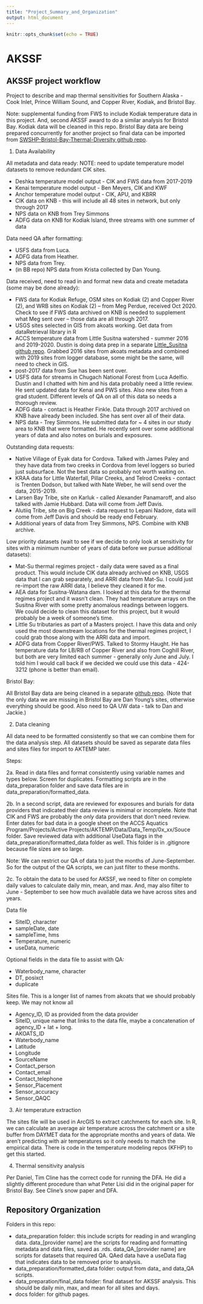 ```yaml
---
title: "Project_Summary_and_Organization"
output: html_document
---
```


```r
knitr::opts_chunk$set(echo = TRUE)
```

# AKSSF

## AKSSF project workflow

Project to describe and map thermal sensitivities for Southern Alaska - Cook Inlet, Prince William Sound, and Copper River, Kodiak, and Bristol Bay.

Note: supplemental funding from FWS to include Kodiak temperature data in this project. And, second AKSSF award to do a similar analysis for Bristol Bay. Kodiak data will be cleaned in this repo. Bristol Bay data are being prepared concurrently for another project so final data can be imported from [SWSHP-Bristol-Bay-Thermal-Diversity github repo](https://github.com/rsshaftel/SWSHP-Bristol-Bay-Thermal-Diversity).


1. Data Availability

All metadata and data ready:
NOTE: need to update temperature model datasets to remove redundant CIK sites.

* Deshka temperature model output - CIK and FWS data from 2017-2019
* Kenai temperature model output - Ben Meyers, CIK and KWF
* Anchor temperature model output - CIK, APU, and KBRR
* CIK data on KNB - this will include all 48 sites in network, but only through 2017
* NPS data on KNB from Trey Simmons
* ADFG data on KNB for Kodiak Island, three streams with one summer of data

Data need QA after formatting:

* USFS data from Luca.
* ADFG data from Heather.
* NPS data from Trey.
* (in BB repo) NPS data from Krista collected by Dan Young.

Data received, need to read in and format new data and create metadata (some may be done already):

* FWS data for Kodiak Refuge, OSM sites on Kodiak (2) and Copper River (2), and WRB sites on Kodiak (2) -- from Meg Perdue, received Oct 2020. Check to see if FWS data archived on KNB is needed to supplement what Meg sent over -- those data are all through 2017.
* USGS sites selected in GIS from akoats working. Get data from dataRetrieval library in R
* ACCS temperature data from Little Susitna watershed - summer 2016 and 2019-2020. Dustin is doing data prep in a separate [Little_Susitna github repo](https://github.com/rsshaftel/Little_Susitna). Grabbed 2016 sites from akoats metadata and combined with 2019 sites from logger database, some might be the same, will need to check in GIS.
* post-2017 data from Sue has been sent over. 
* USFS data for streams in Chugach National Forest from Luca Adelfio. Dustin and I chatted with him and his data probably need a little review. He sent updated data for Kenai and PWS sites. Also new sites from a grad student. Different levels of QA on all of this data so needs a thorough review.
* ADFG data - contact is Heather Finkle. Data through 2017 archived on KNB have already been included. She has sent over all of their data.
* NPS data - Trey Simmons. He submitted data for ~ 4 sites in our study area to KNB that were formatted. He recently sent over some additional years of data and also notes on burials and exposures.


Outstanding data requests:

* Native Village of Eyak data for Cordova. Talked with James Paley and they have data from two creeks in Cordova from level loggers so buried just subsurface. Not the best data so probably not worth waiting on.
* KRAA data for Little Waterfall, Pillar Creeks, and Telrod Creeks - contact is Trenten Dodson, but talked with Nate Weber, he will send over the data, 2015-2019.  
* Larsen Bay Tribe, site on Karluk - called Alexander Panamaroff, and also talked with Jamie Hubbard. Data will come from Jeff Davis.  
* Alutiiq Tribe, site on Big Creek - data request to Lepani Nadore, data will come from Jeff Davis and should be ready end February.
* Additional years of data from Trey Simmons, NPS. Combine with KNB archive.

Low priority datasets (wait to see if we decide to only look at sensitivity for sites with a minimum number of years of data before we pursue additional datasets):

* Mat-Su thermal regimes project - daily data were saved as a final product. This would include CIK data already archived on KNB, USGS data that I can grab separately, and ARRI data from Mat-Su. I could just re-import the raw ARRI data, I believe they cleaned it for me.
* AEA data for Susitna-Watana dam. I looked at this data for the thermal regimes project and it wasn't clean. They had temperature arrays on the Susitna River with some pretty anomalous readings between loggers. We could decide to clean this dataset for this project, but it would probably be a week of someone's time. 
* Little Su tributaries as part of a Masters project. I have this data and only used the most downstream locations for the thermal regimes project, I could grab those along with the ARRI data and import.
* ADFG data from Copper River/PWS. Talked to Stormy Haught. He has temperature data for LB/RB of Copper River and also from Coghill River, but both are very limited each summer - generally only June and July. I told him I would call back if we decided we could use this data - 424-3212 (phone is better than email).


Bristol Bay:

All Bristol Bay data are being cleaned in a separate [github repo](https://github.com/rsshaftel/SWSHP-Bristol-Bay-Thermal-Diversity).
(Note that the only data we are missing in Bristol Bay are Dan Young's sites, otherwise everything should be good. Also need to QA UW data - talk to Dan and Jackie.)


2. Data cleaning

All data need to be formatted consistently so that we can combine them for the data analysis step. All datasets should be saved as separate data files and sites files for import to AKTEMP later. 

Steps:

2a. Read in data files and format consistently using variable names and types below. Screen for duplicates. Formatting scripts are in the data_preparation folder and save data files are in data_preparation/formatted_data. 

2b. In a second script, data are reviewed for exposures and burials for data providers that indicated their data review is minimal or incomplete. Note that CIK and FWS are probably the *only* data providers that don't need review. Enter dates for bad data in a google sheet on the ACCS Aquatics Program/Projects/Active Projects/AKTEMP/Data/Data_Temp/0x_xx/Souce folder. Save reviewed data with additional UseData flags in the data_preparation/formatted_data folder as well. This folder is in .gitignore because file sizes are so large.

Note: We can restrict our QA of data to just the months of June-September. So for the output of the QA scripts, we can just filter to these months.

2c. To obtain the data to be used for AKSSF, we need to filter on complete daily values to calculate daily min, mean, and max. And, may also filter to June - September to see how much available data we have across sites and years.

Data file

* SiteID, character
* sampleDate, date
* sampleTime, hms
* Temperature, numeric
* useData, numeric

Optional fields in the data file to assist with QA:

* Waterbody_name, character
* DT, posixct
* duplicate

Sites file. This is a longer list of names from akoats that we should probably keep. We may not know all 

* Agency_ID, ID as provided from the data provider
* SiteID, unique name that links to the data file, maybe a concatenation of agency_ID + lat + long.
* AKOATS_ID
* Waterbody_name
* Latitude
* Longitude
* SourceName
* Contact_person
* Contact_email
* Contact_telephone
* Sensor_Placement
* Sensor_accuracy
* Sensor_QAQC



3. Air temperature extraction

The sites file will be used in ArcGIS to extract catchments for each site. In R, we can calculate an average air temperature across the catchment or a site buffer from DAYMET data for the appropriate months and years of data. We aren't predicting with air temperatures so it only needs to match the empirical data. There is code in the temperature modeling repos (KFHP) to get this started.

4. Thermal sensitivity analysis

Per Daniel, Tim Cline has the correct code for running the DFA. He did a slightly different procedure than what Peter Lisi did in the original paper for Bristol Bay. See Cline's snow paper and DFA.

## Repository Organization

Folders in this repo:

* data_preparation folder: this include scripts for reading in and wrangling data. data_[provider name] are the scripts for reading and formatting metadata and data files, saved as .rds. data_QA_[provider name] are scripts for datasets that required QA. QAed data have a useData flag that indicates data to be removed prior to analysis.
* data_preparation/formatted_data folder: output from data_ and data_QA scripts.
* data_preparation/final_data folder: final dataset for AKSSF analysis. This should be daily min, max, and mean for all sites and days.
* docs folder: for github pages. 


